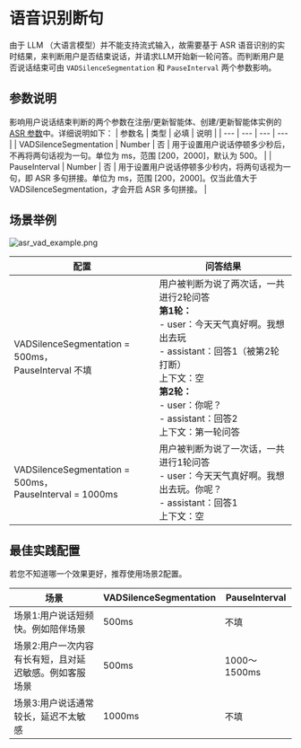 # 语音识别断句

由于 LLM （大语言模型）并不能支持流式输入，故需要基于 ASR 语音识别的实时结果，来判断用户是否结束说话，并请求LLM开始新一轮问答。而判断用户是否说话结束可由 `VADSilenceSegmentation` 和 `PauseInterval` 两个参数影响。

## 参数说明

影响用户说话结束判断的两个参数在注册/更新智能体、创建/更新智能体实例的 [ASR 参数](./../API%20reference/Common%20Parameter%20Description.mdx#asr)中。详细说明如下：
| 参数名 | 类型 | 必填 | 说明 |
| --- | --- | --- | --- |
| VADSilenceSegmentation | Number | 否 | 用于设置用户说话停顿多少秒后，不再将两句话视为一句。单位为 ms，范围 [200，2000]，默认为 500。 |
| PauseInterval | Number | 否 | 用于设置用户说话停顿多少秒内，将两句话视为一句，即 ASR 多句拼接。单位为 ms，范围 [200，2000]。仅当此值大于 VADSilenceSegmentation，才会开启 ASR 多句拼接。 |

## 场景举例

<Frame width="auto" height="128" caption="">
  <img src="https://media-resource.spreading.io/docuo/workspace564/27e54a759d23575969552654cb45bf89/1884db5e78.png" alt="asr_vad_example.png"/>
</Frame>

|配置|问答结果|
|---|---|
|VADSilenceSegmentation = 500ms，<br/>PauseInterval 不填|用户被判断为说了两次话，一共进行2轮问答<br/>**第1轮：**<br/>- user：今天天气真好啊。我想出去玩<br/>- assistant：回答1（被第2轮打断）<br/>上下文：空<br/>**第2轮：**<br/>- user：你呢？<br/>- assistant：回答2<br/>上下文：第一轮问答|
|VADSilenceSegmentation = 500ms，<br/>PauseInterval = 1000ms|用户被判断为说了一次话，一共进行1轮问答<br/>- user：今天天气真好啊。我想出去玩。你呢？<br/>- assistant：回答1<br/>上下文：空|

## 最佳实践配置

<Note title="说明">若您不知道哪一个效果更好，推荐使用场景2配置。</Note>

| 场景 | VADSilenceSegmentation | PauseInterval |
| --- | --- | --- |
| 场景1:用户说话短频快。例如陪伴场景 | 500ms | 不填 |
| 场景2:用户一次内容有长有短，且对延迟敏感。例如客服场景 | 500ms | 1000～1500ms |
| 场景3:用户说话通常较长，延迟不太敏感 | 1000ms | 不填 |




